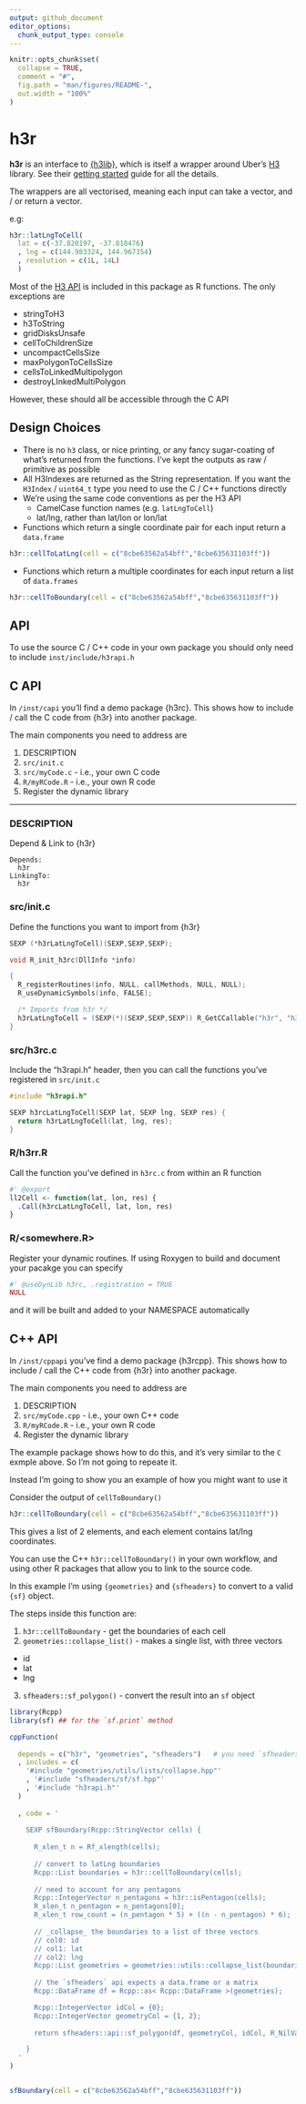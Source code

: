 ```yaml
---
output: github_document
editor_options: 
  chunk_output_type: console
---
```


```r
knitr::opts_chunk$set(
  collapse = TRUE,
  comment = "#",
  fig.path = "man/figures/README-",
  out.width = "100%"
)

```

# h3r

**h3r** is an interface to [{h3lib}](https://github.com/SymbolixAU/h3lib), which is itself a wrapper around Uber's [H3](https://h3geo.org/) library. See their [getting started](https://h3geo.org/docs/) guide for all the details.

The wrappers are all vectorised, meaning each input can take a vector, and / or return a vector. 

e.g:

```r
h3r::latLngToCell(
  lat = c(-37.820197, -37.818476)
  , lng = c(144.983324, 144.967354)
  , resolution = c(1L, 14L)
  )

```


Most of the [H3 API](https://h3geo.org/docs/api/indexing) is included in this package as R functions. The only exceptions are

- stringToH3
- h3ToString
- gridDisksUnsafe
- cellToChildrenSize
- uncompactCellsSize
- maxPolygonToCellsSize
- cellsToLinkedMultipolygon
- destroyLInkedMultiPolygon

However, these should all be accessible through the C API

## Design Choices

- There is no `h3` class, or nice printing, or any fancy sugar-coating of what's returned from the functions. I've kept the outputs as raw / primitive as possible
- All H3Indexes are returned as the String representation. If you want the `H3Index` / `uint64_t` type you need to use the C / C++ functions directly
- We're using the same code conventions as per the H3 API 
  - CamelCase function names (e.g. `latLngToCell`)
  - lat/lng, rather than lat/lon or lon/lat
- Functions which return a single coordinate pair for each input return a `data.frame`


```r
h3r::cellToLatLng(cell = c("8cbe63562a54bff","8cbe635631103ff"))
```

- Functions which return a multiple coordinates for each input return a list of `data.frames`


```r
h3r::cellToBoundary(cell = c("8cbe63562a54bff","8cbe635631103ff"))
```


## API

To use the source C / C++ code in your own package you should only need to include `inst/include/h3rapi.h`



## C API

In `/inst/capi` you'll find a demo package {h3rc}. This shows how to include / call the C code from {h3r} into another package.

The main components you need to address are

1. DESCRIPTION 
2. `src/init.c`
3. `src/myCode.c` - i.e., your own C code
4. `R/myRCode.R`  - i.e., your own R code
5. Register the dynamic library

---


### DESCRIPTION

Depend & Link to {h3r}

```
Depends:
  h3r
LinkingTo:
  h3r
```

### src/init.c

Define the functions you want to import from {h3r}

```c
SEXP (*h3rLatLngToCell)(SEXP,SEXP,SEXP);

void R_init_h3rc(DllInfo *info)

{
  R_registerRoutines(info, NULL, callMethods, NULL, NULL);
  R_useDynamicSymbols(info, FALSE);

  /* Imports from h3r */
  h3rLatLngToCell = (SEXP(*)(SEXP,SEXP,SEXP)) R_GetCCallable("h3r", "h3rLatLngToCell");
}
```

### src/h3rc.c

Include the "h3rapi.h" header, then you can call the functions you've registered in `src/init.c`

```c
#include "h3rapi.h"

SEXP h3rcLatLngToCell(SEXP lat, SEXP lng, SEXP res) {
  return h3rLatLngToCell(lat, lng, res);
}

```

### R/h3rr.R

Call the function you've defined in `h3rc.c` from within an R function

```r
#' @export
ll2Cell <- function(lat, lon, res) {
  .Call(h3rcLatLngToCell, lat, lon, res)
}

```


### R/<somewhere.R>

Register your dynamic routines. If using Roxygen to build and document your pacakge you can specify

```r
#' @useDynLib h3rc, .registration = TRUE
NULL
```

and it will be built and added to your NAMESPACE automatically



## C++ API

In `/inst/cppapi` you've find a demo package {h3rcpp}. This shows how to include / call the C++ code from {h3r} into another package.

The main components you need to address are

1. DESCRIPTION 
3. `src/myCode.cpp` - i.e., your own C++ code
4. `R/myRCode.R`  - i.e., your own R code
5. Register the dynamic library

The example package shows how to do this, and it's very similar to the `C` exmple above. So I'm not going to repeate it. 

Instead I'm going to show you an example of how you might want to use it


Consider the output of `cellToBoundary()`

```r
h3r::cellToBoundary(cell = c("8cbe63562a54bff","8cbe635631103ff"))
```

This gives a list of 2 elements, and each element contains lat/lng coordinates.

You can use the C++ `h3r::cellToBoundary()` in your own workflow, and using other R packages that allow you to link to the source code.

In this example I'm using `{geometries}` and `{sfheaders}` to convert to a valid `{sf}` object.

The steps inside this function are:

1. `h3r::cellToBoundary` - get the boundaries of each cell
2. `geometries::collapse_list()` - makes a single list, with three vectors
  - id
  - lat
  - lng
3. `sfheaders::sf_polygon()` - convert the result into an `sf` object


```r

library(Rcpp)
library(sf) ## for the `sf.print` method

cppFunction(
  
  depends = c("h3r", "geometries", "sfheaders")   # you need `sfheaders` installed
  , includes = c(
    '#include "geometries/utils/lists/collapse.hpp"'
    , '#include "sfheaders/sf/sf.hpp"'
    , '#include "h3rapi.h"'
  )
  
  , code = '
  
    SEXP sfBoundary(Rcpp::StringVector cells) {
      
      R_xlen_t n = Rf_xlength(cells);  
      
      // convert to latLng boundaries
      Rcpp::List boundaries = h3r::cellToBoundary(cells);
      
      // need to account for any pentagons 
      Rcpp::IntegerVector n_pentagons = h3r::isPentagon(cells);
      R_xlen_t n_pentagon = n_pentagons[0];
      R_xlen_t row_count = (n_pentagon * 5) + ((n - n_pentagon) * 6);
     
      // _collapse_ the boundaries to a list of three vectors
      // col0: id
      // col1: lat
      // col2: lng
      Rcpp::List geometries = geometries::utils::collapse_list(boundaries, row_count);
      
      // the `sfheaders` api expects a data.frame or a matrix
      Rcpp::DataFrame df = Rcpp::as< Rcpp::DataFrame >(geometries);

      Rcpp::IntegerVector idCol = {0};
      Rcpp::IntegerVector geometryCol = {1, 2};
      
      return sfheaders::api::sf_polygon(df, geometryCol, idCol, R_NilValue, "XY", false, true);

    }
  '
)


sfBoundary(cell = c("8cbe63562a54bff","8cbe635631103ff")) 

```





